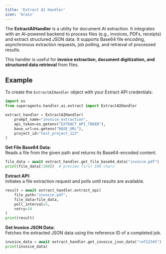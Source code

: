 ```yaml
---
title: 'Extract AI Handler'
icon: 'brain'
---
```


The **ExtractAIHandler** is a utility for document AI extraction.
It integrates with an AI-powered backend to process files (e.g., invoices, PDFs, receipts) and extract structured JSON data.
It supports Base64 file encoding, asynchronous extraction requests, job polling, and retrieval of processed results.

This handler is useful for **invoice extraction, document digitization, and structured data retrieval** from files.



## Example

To create the `ExtractAIHandler` object with your Extract API credentials:

```python
import os
from superagentx.handler.ai.extract import ExtractAIHandler

extract_handler = ExtractAIHandler(
    prompt_name="invoice_extraction",
    api_token=os.getenv("EXTRACT_API_TOKEN"),
    base_url=os.getenv("BASE_URL"),
    project_id="test_project_123"
)
```

**Get File Base64 Data:** <br />
Reads a file from the given path and returns its Base64-encoded content.
```python
file_data = await extract_handler.get_file_base64_data("invoice.pdf")
print(file_data[:100])  # preview first 100 chars
```

**Extract API:** <br />
Initiates a file extraction request and polls until results are available.
```python
result = await extract_handler.extract_api(
    file_path="invoice.pdf",
    file_data=file_data,
    poll_interval=5,
    retry=10
)
print(result)
```

**Get Invoice JSON Data:** <br />
Fetches the extracted JSON data using the reference ID of a completed job.
```python
invoice_data = await extract_handler.get_invoice_json_data("ref12345")
print(invoice_data)
```
